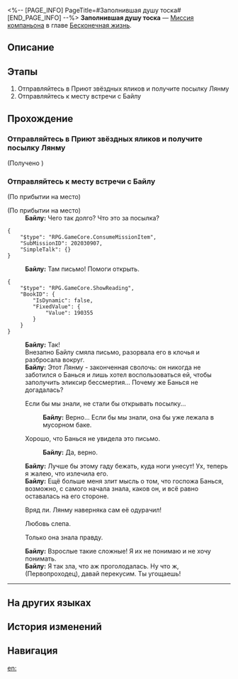 <%-- [PAGE_INFO]
PageTitle=#Заполнившая душу тоска#
[END_PAGE_INFO] --%>
{{Дополнить|Диалоги.}}
{{Миссия Инфобокс
|id              = 2020309
|Название        = 
|Изображение     = Миссия Заполнившая душу тоска.png
|Тип             = Миссия компаньона
|Событие         = 
|Глава           = Бесконечная жизнь
|Условия         = Завершена [[Миссия Освоения]] «[[Ветвистые рога и спутанные корни]]»
|Персонажи       = Байлу; Первопроходец; Робоптаха
|СтартЛокация    = [[Лофу Сяньчжоу]] — [[Центральная гавань Приюта звёздных яликов]]
|Мир             = Лофу Сяньчжоу
|Предыдущая      = 
|Следующая       = 
|Награды         = Кредиты*5 000
}}
'''Заполнившая душу тоска''' — [[Миссия компаньона]] в главе [[Бесконечная жизнь]].

==Описание==
{{Описание|<!--официальное описание из Перекрёстка судеб-->}}

==Этапы==
# Отправляйтесь в Приют звёздных яликов и получите посылку Лянму
# Отправляйтесь к месту встречи с Байлу

==Прохождение==
{{Дополнить}}
{{Диалог Конец}}

===Отправляйтесь в Приют звёздных яликов и получите посылку Лянму===
{{Описание миссии|тип=Миссия компаньона|локация=Центральная гавань Приюта звёздных яликов|Лянму хочет, чтобы вы передали посылку, которую он приготовил для Банься. Очевидно, он не знает о её смерти. Оставьте посылку себе и обсудите с целителем, как с ней поступить.<br />Это же любовное письмо? Лучше его не читать.}}
{{Диалог Начало}}

;(Получено {{Предмет|Посылка|20|x=1}})
{{Диалог Конец}}

===Отправляйтесь к месту встречи с Байлу===
{{Описание миссии|тип=Миссия компаньона|локация=Центральная гавань Приюта звёздных яликов|Вы получили посылку и хотите открыть её вместе с Байлу.<br />Посылка не предназначается вам, но поскольку Банься больше нет, вам придётся прочесть письмо.}}
{{Диалог Начало}}
;(По прибытии на место)

;(По прибытии на место)
:'''Байлу:''' Чего так долго? Что это за посылка?
<pre>{
	"$type": "RPG.GameCore.ConsumeMissionItem",
	"SubMissionID": 202030907,
	"SimpleTalk": {}
}</pre>
:'''Байлу:''' Там письмо! Помоги открыть.
<pre>{
	"$type": "RPG.GameCore.ShowReading",
	"BookID": {
		"IsDynamic": false,
		"FixedValue": {
			"Value": 190355
		}
	}
}</pre>
:'''Байлу:''' Так!
:Внезапно Байлу смяла письмо, разорвала его в клочья и разбросала вокруг.
:'''Байлу:''' Этот Лянму - законченная сволочь: он никогда не заботился о Банься и лишь хотел воспользоваться ей, чтобы заполучить эликсир бессмертия... Почему же Банься не догадалась?
:{{Диалог|Стрелка}} Если бы мы знали, не стали бы открывать посылку...
::'''Байлу:''' Верно... Если бы мы знали, она бы уже лежала в мусорном баке.
:{{Диалог|Стрелка}} Хорошо, что Банься не увидела это письмо.
::'''Байлу:''' Да, верно.
:'''Байлу:''' Лучше бы этому гаду бежать, куда ноги унесут! Ух, теперь я жалею, что излечила его.
:'''Байлу:''' Ещё больше меня злит мысль о том, что госпожа Банься, возможно, с самого начала знала, каков он, и всё равно оставалась на его стороне.
:{{Диалог|Стрелка}} Вряд ли. Лянму наверняка сам её одурачил!
:{{Диалог|Стрелка}} Любовь слепа.
:{{Диалог|Стрелка}} Только она знала правду.
:'''Байлу:''' Взрослые такие сложные! Я их не понимаю и не хочу понимать.
:'''Байлу:''' Я так зла, что аж проголодалась. Ну что ж, (Первопроходец), давай перекусим. Ты угощаешь!
----
{{Диалог Конец}}

==На других языках==
{{На других языках
|en   = Tale of Woe
|zhs  = 忧思难忘
|zht  = 憂思難忘
|ja   = 忘れ難き憂思
|ko   = 떨치기 어려운 고민
|es   = Una historia trágica
|fr   = Chronique du malheur
|ru   = Заполнившая душу тоска
|th   = ความกังวลที่ยากจะลืมเลือน
|vi   = Lưu Luyến Khó Quên
|de   = Nagende Sorgen
|id   = Kekhawatiran yang Melekat
|pt   = Conto de Aflição
}}

==История изменений==
{{История изменений|3.5}}

==Навигация==
{{Миссия компаньона Навбокс|Глава }}

[[en:]]

